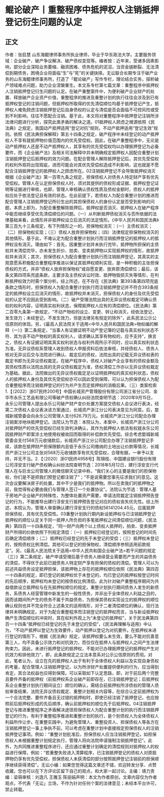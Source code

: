 # 鲲论破产丨重整程序中抵押权人注销抵押登记衍生问题的认定
## 正文
作者：张启慧 山东海鲲律师事务所执业律师，毕业于华东政法大学。主要服务领域：企业破产、破产争议解决、破产债权变现等。编者按：近年来，受诸多因素影响，部分企业深陷业务萎缩、融资困难、债务危机的泥沼，当资金链断裂、无法清偿到期债务，困境企业将面临“生”与“死”的关键抉择。无讼联合长期专注于破产业务的山东海鲲律师事务所，打造了「鲲论破产」写作专栏，理论结合实务，探析破产领域难点问题，助力企业涅槃重生。本文系专栏第七篇文章：重整程序中抵押权人注销抵押登记衍生问题的认定。在破产重整案件中，为便利破产企业财产的处置、释放破产企业资产价值，重整程序的推进及重整计划的执行往往会涉及到已有抵押权登记的注销问题，但抵押权所取得的优先清偿顺位均基于抵押登记产生，抵押权人难免顾虑注销抵押登记后自身债权的认定与清偿是否会面临不可控风险或受到不利影响，往往不愿配合注销。基于此，本文将对重整程序中抵押登记注销所涉法律问题进行分析，探究此类矛盾的解决之道。01抵押权人顾虑之根源依照《民法典》之规定，我国动产抵押适用“登记对抗”规则，不动产抵押适用“登记生效”规则。依照《民法典担保解释》第五十四条之规定，破产程序中未经登记的动产抵押权人不享有就抵押物价值范围内的优先受偿权。因此，在破产重整程序中，无论是动产抵押权人还是不动产抵押权人，其享有的优先受偿权均以办理抵押登记为必备要件，而《企业破产法》及相关司法解释中并未明确规定抵押权人因配合重整计划注销抵押登记后抵押权的效力问题。在配合管理人解除抵押登记后，其优先受偿权的权利外观将出现瑕疵，进而可能会对其优先受偿权造成不利影响，这也就是不愿配合注销抵押登记的抵押权人之顾虑所在。02注销抵押登记不会导致抵押权消灭根据《企业破产法》第一百零九条之规定，担保债权人对债务人特定财产享有优先受偿权。管理人在认定担保债权人时，须对其提供的债权形成证据、抵押权登记证明等证据进行审核，也即，管理人审核确认债权性质及债权金额时，债权人的抵押权应处于依法登记且有效的状态。在此前提下，若债权人为配合重整计划的推进而配合管理人注销抵押登记所衍生出的其担保债权人的身份认定是否受到影响的问题，本质上即为，为配合重整解除抵押后，抵押权是否消灭、抵押权人在破产程序中能否继续享受优先清偿顺位的问题。（一）从判断抵押债权消灭与否所依据的法律基础来看，此情形并非抵押权设立后消灭的法定情形。《中华人民共和国民法典》第三百九十三条规定，有下列情形之一的，担保物权消灭：（一）主债权消灭；（二）担保物权实现；（三）债权人放弃担保物权；（四）法律规定担保物权消灭的其他情形。基于此，不难认定为配合重整计划执行而注销抵押登记的抵押权人的抵押权没有消灭。理由如下：首先，因重整计划并未执行完毕，抵押物所担保的主债权并未清偿完毕，亦未发生折价、拍卖、变卖抵押物以实现抵押权的情形，故抵押权并未消灭；其次，担保债权人为配合重整计划执行而注销抵押登记，其真实的主观意愿系积极配合重整程序推进以保证其抵押权顺利实现，是一种积极的主张担保债权的方式，并非“债权人放弃担保物权”或自愿变更、放弃原清偿顺位；最后，该条文第四项系兜底条款，主要涉及主债权诉讼时效、抵押物毁损灭失等情形，在判断抵押权效力时需个案分析。综上所述，在不存在《民法典》第393条第四项兜底条款之情形时，担保债权人为配合重整计划执行而注销抵押登记并不符合393条规定的抵押权设立后消灭的情形，故抵押权并未消灭，担保债权人的身份及优先受偿权的认定不应因此受到影响。（二）破产受理法院出具的无异议债权裁定可确认债权的权利内容，证明真实权利状态，保障抵押权人应有的清偿顺位。《民法典》第二百零九条第一款规定，“不动产物权的设立、变更、转让和消灭，经依法登记，发生效力；未经登记，不发生效力，但是法律另有规定的除外”，此系民法公示公信原则的体现。另，《最高人民法院关于适用<中华人民共和国民法典>物权编的解释（一）》第二条规定，“当事人有证据证明不动产登记簿的记载与真实权利状态不符、其为该不动产物权的真实权利人，请求确认其享有物权的，应予支持”，换言之，债权人有证据证明其真实权利状态与权利外观所示不同时，应以真实权利状态为准。无异议债权系管理人收到债权人申报资料后依法审核，并经债权人、债务人核对无异议后交与法院进行确认、裁定后的债权，法院出具的记载无异议债权表的裁定书即为无异议债权裁定。在破产程序中，债权人对破产企业享有的债权金额及其债权性质以法院出具的无异议债权裁定为准，债权清偿工作亦以无异议债权裁定为基础。据此，法院做出的无异议债权裁定足以证明抵押权的真实权利状态，债权人的抵押权人身份及其优先受偿权亦可以因此受到保障，可以认为担保债权人为配合重整程序而注销抵押登记的行为并产生否定抵押权的消极后果。（三）类案检索1.【（2022）浙07民终200号】中国长城资产管理股份有限公司浙江省分公司、金华市永乐工艺品有限公司等破产债权确认纠纷法院查明节选：2020年9月15日，永乐公司管理人提出永乐公司破产财产变价处置方案提交债权人会议进行表决，经第二次债权人会议表决该方案通过，长城资产浙江分公司表决意见为同意。后，婺城新城管委会向永乐公司管理人支付626.79万元。长城资产浙江分公司配合办理注销案涉地块抵押登记。法院认为节选：本院认为，本案中，长城资产浙江分公司对抵押财产的优先受偿权已经生效判决确认，其作为抵押权人依法有权就永乐公司因抵押财产即案涉土地使用权被收回而取得的补偿款优先受偿。综合考虑婺城新城管委会支付568万元收储款后，长城资产浙江分公司配合办理了注销抵押登记手续，该款在抵押财产担保限额内且低于永乐公司缴纳的土地出让价款等情况，长城资产浙江分公司主张对568万元收储款享有优先受偿权，合理有据，一审予以支持，并无不当。2.【（2020）浙01民终4958号】陈锦桂、中国建设银行股份有限公司淳安支行破产债权确认纠纷法院查明节选：2018年5月12日，建行淳安支行代理人在与巨龙公司管理人的微信聊天记录中称，“我们关心的主要是我们的担保物权，你们是不是把我们预登记都注销了”；“不是说需要您事先征求我们的意见。这次会议要解决房子的处置，其中不少是我们的抵押物。所以在卖我们的抵押物之前，我觉得有必要由我们与管理人签订一个处置协议”。法院认为节选：管理人基于房地产企业破产的特殊性，为整体处置资产需要，申请法院裁定注销抵押预告登记的行为，不能推导出建行淳安支行抵押预告登记对应的债权丧失优先性。综上所述，本院认为，管理人审查确认建行淳安支行的债权56141204.45元，应属抵押担保债权，具有优先受偿性。03重整计划执行期内新设抵押权与已注销抵押登记抵押权的顺位认定关于同一抵押人所负担的多笔抵押权之间清偿顺位问题，《民法典》第四百一十四条规定，“同一财产向两个以上债权人抵押的，拍卖、变卖抵押财产所得的价款依照下列规定清偿：（一）抵押权已经登记的，按照登记的时间先后确定清偿顺序；（二）抵押权已经登记的先于未登记的受偿；（三）抵押权未登记的，按照债权比例清偿。其他可以登记的担保物权，清偿顺序参照适用前款规定”。另，《最高人民法院关于适用<中华人民共和国企业破产法>若干问题的规定（三）》第二条规定，破产申请受理后基于债务人继续营业需要而产生的共益债务的清偿，不得优于此前已就债务人特定财产享有担保的债权的清偿。管理人可以为前述共益债务设定抵押担保，该抵押物上存在的抵押权顺位依照《民法典》第四百一十四条的规定，即已登记的抵押权优于未登记的，均已登记的抵押权按登记时间的先后顺序，抵押权均未登记的按债权比例清偿。此为针对破产重整程序期间为共益借款设立抵押权与在先抵押权顺位的规定。重整计划执行期间债务人发生的新债务，系债务人经营管理中新发生的一般性债务，并非出于全体债权人利益之目的，因而该期间所产生的债务不属于共益债务，为担保其债权实现设立的抵押权的顺位确认规则也并不完全符合上述条文的适用情形，对于二者清偿顺位的确认，现行法律并未明确规定。对于为配合重整程序而注销登记的抵押权而言，当与新设抵押权确产生清偿顺位的冲突时，其在权利外观上为“未登记的抵押权”，关于民法典第四百一十四条“抵押权已经登记的先于未登记的受偿”，《民法典理解与适用》中认为，“不动产抵押以登记为生效要件，动产抵押以登记为对抗要件。在抵押权未进行登记的情形下，根据《民法典》规定，该抵押权要么未生效，要么不能对抗善意第三人，均不具备公示效力和对抗效力，而仅仅在抵押人与抵押权人之间产生法律拘束力。因此，未进行抵押登记的抵押权，不能对已办理抵押登记的抵押权产生对抗效力和排他效力”，即，此条款规定之立法本意系对公示公信原则的贯彻。对此，笔者认为，设立在先的抵押权人出于有利于全体债权人利益以及实现自身债权的考量，配合管理人注销抵押登记，以为所涉财产处置提供便利的行为，应当得到肯定，其合法权益也应得到保障。可以采取如下认定思路，即，对于前后两个完整且要件齐备的抵押权（前抵押权系企业破产前即存在，已注销抵押登记；后抵押权系企业重整计划执行期间设立）顺位的确认，需结合前抵押权所涉债权的管理人债权审查结果、法院无异议债权裁定、重整计划相关内容等，在综合认定前抵押权为一个合法完整、要件齐备且无过错的抵押权时，即使已经注销了抵押登记，也应按照前后抵押权形成的先后顺序，确认前抵押权的顺位先于后抵押权。04注销抵押登记与推进重整程序之矛盾解决途径担保债权人为配合重整计划的执行而注销抵押登记的行为，有利于重整程序推进和重整计划的执行，是个别债权人为全体债权人利益所作让步。在重整实践中，为避免管理人、重整投资人、担保债权人等各方在注销抵押登记一事上争执不前，可以考虑在重整计划中直接规定担保债权人的注销抵押登记事项。例如：“重整计划批准后，担保债权人应当注销抵押登记，如担保债权人未根据重整计划规定执行，管理人将向法院申请强制注销抵押登记”。此外，为共同推进重整程序进行，还应通过重整计划确定的清偿规则对抵押权人的权益进行保障，例如：“若重整失败进入清算程序，已注销抵押登记的债权人对原抵押物仍享有优先受偿权，担保债权人未获清偿的部分按照抵押登记注销前的担保顺序继续获得清偿”。无讼小编：如果您觉得这篇文章还不错，欢迎转发分享、点赞收藏，您也可以在下方评论区留下自己的观点，和大家一起讨论。主编：靖力责编：梁萌审核：刘逸凡 王雅玉 陈丽娟声明：本文为作者原创，文章内容仅为作者观点，不代表「无讼」立场，不作为针对任何个案的法律意见；未经本平台许可，禁止转载。